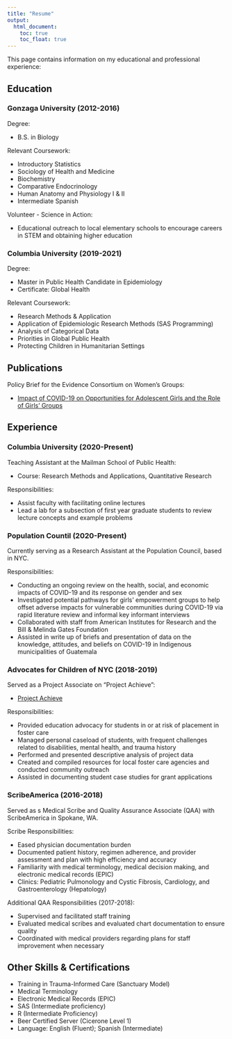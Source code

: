 ```yaml
---
title: "Resume"
output: 
  html_document:
    toc: true
    toc_float: true
---
```


This page contains information on my educational and professional experience:

## Education {.tabset}

### Gonzaga University (2012-2016)

Degree: 

* B.S. in Biology 

Relevant Coursework: 

* Introductory Statistics
* Sociology of Health and Medicine
* Biochemistry
* Comparative Endocrinology
* Human Anatomy and Physiology I & II
* Intermediate Spanish

Volunteer - Science in Action:

* Educational outreach to local elementary schools to encourage careers in STEM and obtaining higher education

### Columbia University (2019-2021)

Degree: 

* Master in Public Health Candidate in Epidemiology
* Certificate: Global Health

Relevant Coursework: 

* Research Methods & Application
* Application of Epidemiologic Research Methods (SAS Programming)
* Analysis of Categorical Data
* Priorities in Global Public Health
* Protecting Children in Humanitarian Settings

## Publications 

Policy Brief for the Evidence Consortium on Women's Groups:

* [Impact of COVID-19 on Opportunities for Adolescent Girls and the Role of Girls' Groups](https://www.popcouncil.org/uploads/pdfs/2020PGY_ECWG-AdolescentGirlsCOVID.pdf)

## Experience {.tabset}

### Columbia University (2020-Present)

Teaching Assistant at the Mailman School of Public Health:

* Course: Research Methods and Applications, Quantitative Research

Responsibilities: 

* Assist faculty with facilitating online lectures 
* Lead a lab for a subsection of first year graduate students to review lecture concepts and example problems

### Population Countil (2020-Present)

Currently serving as a Research Assistant at the Population Council, based in NYC. 

Responsibilities:

* Conducting an ongoing review on the health, social, and economic impacts of COVID-19 and its response on gender and sex
* Investigated potential pathways for girls’ empowerment groups to help offset adverse impacts for vulnerable communities during COVID-19
via rapid literature review and informal key informant interviews 
* Collaborated with staff from American Institutes for Research and the Bill & Melinda Gates Foundation
* Assisted in write up of briefs and presentation of data on the knowledge, attitudes, and beliefs on COVID-19 in Indigenous municipalities of Guatemala

### Advocates for Children of NYC (2018-2019)

Served as a Project Associate on "Project Achieve":

* [Project Achieve](https://www.advocatesforchildren.org/who_we_serve/foster_care)

Responsibilities: 

* Provided education advocacy for students in or at risk of placement in foster care 
* Managed personal caseload of students, with frequent challenges related to disabilities, mental health, and trauma history
* Performed and presented descriptive analysis of project data
* Created and compiled resources for local foster care agencies and conducted community outreach
* Assisted in documenting student case studies for grant applications

### ScribeAmerica (2016-2018)

Served as s Medical Scribe and Quality Assurance Associate (QAA) with ScribeAmerica in Spokane, WA. 

Scribe Responsibilities: 

* Eased physician documentation burden
* Documented patient history, regimen adherence, and provider assessment and plan with high efficiency and accuracy
* Familiarity with medical terminology, medical decision making, and electronic medical records (EPIC)
* Clinics: Pediatric Pulmonology and Cystic Fibrosis, Cardiology, and Gastroenterology (Hepatology)

Additional QAA Responsibilities (2017-2018): 

* Supervised and facilitated staff training
* Evaluated medical scribes and evaluated chart documentation to ensure quality 
* Coordinated with medical providers regarding plans for staff improvement when necessary 

## Other Skills & Certifications
* Training in Trauma-Informed Care (Sanctuary Model)
* Medical Terminology
* Electronic Medical Records (EPIC)
* SAS (Intermediate proficiency)
* R (Intermediate Proficiency)
* Beer Certified Server (Cicerone Level 1)
* Language: English (Fluent); Spanish (Intermediate)


